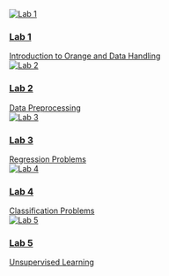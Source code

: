 ```{=html}
<div class="lab-grid">
  <a href="lab1.qmd" class="lab-card">
    <div class="card-inner">
      <img src="_resources/images/lab1.jpg" alt="Lab 1">
      <div class="overlay">
        <div class="overlay-text">
          <h3>Lab 1</h3>
          <span class="subtitle">Introduction to Orange and Data Handling</span>
        </div>
      </div>
    </div>
  </a>
  <a href="lab2.qmd" class="lab-card">
    <div class="card-inner">
      <img src="_resources/images/lab2.jpg" alt="Lab 2">
      <div class="overlay">
        <div class="overlay-text">
          <h3>Lab 2</h3>
          <span class="subtitle">Data Preprocessing</span>
        </div>
      </div>
    </div>
  </a>
  <a href="lab3.qmd" class="lab-card">
    <div class="card-inner">
      <img src="_resources/images/lab3.jpg" alt="Lab 3">
      <div class="overlay">
        <div class="overlay-text">
          <h3>Lab 3</h3>
          <span class="subtitle">Regression Problems</span>
        </div>
      </div>
    </div>
  </a>
  <a href="lab4.qmd" class="lab-card">
    <div class="card-inner">
      <img src="_resources/images/lab4.jpg" alt="Lab 4">
      <div class="overlay">
        <div class="overlay-text">
          <h3>Lab 4</h3>
          <span class="subtitle">Classification Problems</span>
        </div>
      </div>
    </div>
  </a>
  <a href="lab5.qmd" class="lab-card">
    <div class="card-inner">
      <img src="_resources/images/lab5.jpg" alt="Lab 5">
      <div class="overlay">
        <div class="overlay-text">
          <h3>Lab 5</h3>
          <span class="subtitle">Unsupervised Learning</span>
        </div>
      </div>
    </div>
  </a>
  <!-- <a href="lab6.qmd" class="lab-card">
    <div class="card-inner">
      <img src="_resources/images/lab6.jpg" alt="Lab 6">
      <div class="overlay">
        <div class="overlay-text">
          <h3>Lab 6</h3>
          <span class="subtitle">Recommender Systems</span>
        </div>
      </div>
    </div>
  </a> -->
</div>
```